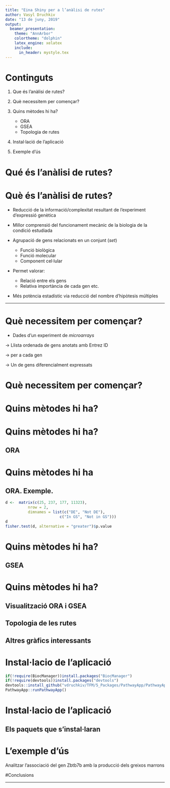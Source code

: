 ```yaml
---
title: "Eina Shiny per a l’anàlisi de rutes"
author: Vasyl Druchkiv
date: "13 de juny, 2019"
output:
  beamer_presentation: 
    theme: "AnnArbor"
    colortheme: "dolphin"
    latex_engine: xelatex
    include:
      in_header: mystyle.tex
---
```


# Continguts

1. Que és l'anàlisi de rutes?

2. Què necessitem per començar?

3. Quins mètodes hi ha?
    + ORA
    + GSEA
    + Topologia de rutes

4. Instal·lació de l'aplicació

5. Exemple d'ús


# Qué és l'anàlisi de rutes?
\begin{center}
\begin{alertenv}
Un Pathway és un conjunt de gens que actuen junts per dur a terme un procès biològic.
\end{alertenv}
\end{center}

# Què és l'anàlisi de rutes?

- Reducció de la informació/complexitat resultant de l'experiment d'expressió genètica

- Millor comprensió del funcionament mecànic de la biologia de la condició estudiada

- Agrupació de gens relacionats en un conjunt (*set*)
    + Funció biològica
    + Funció molecular
    + Component cel·lular

- Permet valorar:
    + Relació entre els gens
    + Relativa importància de cada gen etc.

- Més potència estadístic via reducció del nombre d'hipòtesis múltiples
  
---


# Què necessitem per començar?

- Dades d'un experiment de *microarrays*

\begin{figure}[H]
\centering
\includegraphics[width=0.35\textwidth]{figures/Pipeline_Microarray.jpg} 
\caption{El procès d'anàlisi de microarrays.}
\end{figure}

$\rightarrow$ Llista ordenada de gens anotats amb Entrez ID

$\rightarrow$ \textit{log Fold Change} per a cada gen

$\rightarrow$ Un \textit{subset} de gens diferencialment expressats

# Què necessitem per començar?
\footnotesize
\begin{itemize}
\item Una base de dades d'anotació de les rutes/conceptes
\begin{itemize}
\item \href{http://geneontology.org/docs/ontology-documentation/}{Gene Ontology (GO)}
\begin{itemize}
    \item Biological proces
    \item Molecular function
    \item Cellular component
\end{itemize}
\item \href{https://www.genome.jp/kegg/pathway.html}{KEGG}
\begin{itemize}
\item Metabolism
\item Genetic Information Processing
\item Environmental Information Processing
\item Cellular Processes
\item Organismal Systems
\item Human Deseases
\item Drug Development
\end{itemize}
\item \href{https://reactome.org/PathwayBrowser/}{Reactome}
\end{itemize}
\end{itemize}

# Quins mètodes hi ha?

\begin{figure}[H]
\centering
\includegraphics[width=0.8\textwidth]{figures/Pipeline_Pathway.png} 
\caption{Mètodes per a anàlisi de les rutes.}
\end{figure}

# Quins mètodes hi ha?
## ORA

\begin{figure}[H]
\centering
\includegraphics[width=0.4\textwidth]{figures/boyle} 
\end{figure}


\begin{enumerate}
\item Selecció dels gens diferencialment expressats.


\item Determinar si algunes rutes anoten la llista especificada de gens amb la freqüència més alta que la que s’esperaria per casualitat.


$$p = 1 - \displaystyle\sum_{i = 0}^{k-1}\frac{{M \choose i}{{N-M} \choose {n-i}}} {{N \choose n}}$$

\item Ajustament de valors de P per a \textit{Multiple hypothesis testing}

\end{enumerate}

# Quins mètodes hi ha
## ORA. Exemple.

```r
d <-  matrix(c(25, 237, 177, 11323), 
          nrow = 2, 
          dimnames = list(c("DE", "Not DE"),
                        c("In GS", "Not in GS")))
d
fisher.test(d, alternative = "greater")$p.value
```


# Quins mètodes hi ha?
## GSEA

\begin{figure}[H]
\centering
\includegraphics[width=0.4\textwidth]{figures/subramanian} 
\end{figure}

\begin{figure}[H]
\centering
\includegraphics[width=0.4\textwidth]{figures/GSEA_Method} 
\end{figure}

\begin{enumerate}
\item Càlcul de la puntuació d'enriquement (\textit{ES: Enrichment Score}). 
\item Estimació del nivell de significació per a la puntuació \textit{ES}. 
\item Càlcul del valor de P ajustat. 
\end{enumerate}

# Quins mètodes hi ha?
\footnotesize

## Visualització ORA i GSEA
\begin{itemize}
\item \href{https://yulab-smu.github.io/clusterProfiler-book/chapter12.html\#bar-plot}{Bar Plot}
\item Dot Plot
\item GSEA Plot
\end{itemize}

## Topologia de les rutes

\begin{itemize}
\item Gràfic de les rutes \href{https://yulab-smu.github.io/clusterProfiler-book/chapter12.html\#pathview-from-pathview-package}{KEGG}
\item Gràfic de les rutes Reactome. 
\end{itemize}

## Altres gràfics interessants

\begin{itemize}
\item GO Plots

$\rightarrow$ Relacions \textit{is a}, \textit{part of}, \textit{regulate}
\item \href{https://yulab-smu.github.io/clusterProfiler-book/chapter12.html\#enrichment-map}{Enrichment Map}

$\rightarrow$ Reduir/simplificar la informació obtinguda mitjançant els mètodes ORA o GSEA

\item \href{https://yulab-smu.github.io/clusterProfiler-book/chapter12.html\#gene-concept-network}{Gene-Concept Network}

$\rightarrow$ Els gens compartits entre les categories/rutes
\end{itemize}

# Instal·lacio de l'aplicació

\centering \underline{L'aplicació està empaquetada i guardada en \href{https://github.com/vdruchkiv/TFM}{GitHub}}

\vspace{5mm} 
\scriptsize
```r
if(!require(BiocManager))install.packages("BiocManager")
if(!require(devtools))install.packages("devtools")
devtools::install_github("vdruchkiv/TFM/5_Packages/PathwayApp/PathwayApp")
PathwayApp::runPathwayApp()
```

# Instal·lacio de l'aplicació
## Els paquets que s'instal·laran

\scriptsize
\begin{center}
\begin{tabular}{||c | c ||} 
\hline\hline 
\textbf{Paquet} & \textbf{Font} \\ [0.5ex] 
\hline\hline
clusterProfiler & Bioconductor \\
\hline
ReactomePA & Bioconductor \\
\hline
pathview & Bioconductor \\ 
\hline
pathviewPatched & GitHub vdruchkiv/TFM\\
\hline
dplyr & CRAN \\
\hline 
ggplot2 & CRAN \\
\hline
knitr & CRAN \\
\hline
kableExtra & CRAN \\
\hline
formattable & CRAN \\
\hline
shiny & CRAN \\
\hline 
shinydashboard & CRAN \\ 
\hline
shinyhelper & CRAN \\
\hline 
shinycssloaders & CRAN\\
\hline\hline
\end{tabular}
\end{center}

\vspace{5mm} 
\Large
\centering\textcolor{red}{L'usuari ha de baixar les bases d'anotacions d'interès!!!}

# L'exemple d'ús
\begin{itemize}
\item Dades de Li et al. (2017).
\item \href{https://www.ncbi.nlm.nih.gov/geo/query/acc.cgi?acc=GSE100924}{GSE100924}
\item Organism: Mus Musculus
\item Dades normalitzades i preanalitzades en \href{https://github.com/alexsanchezpla/StatisticalAnalysisOfMicroarrayData}{Github Sanchez Pla}
\item Comparació KO vs. WT a temperatures fredes
\end{itemize}
\textbf{OBJECTIU:} Analitzar l'associació del gen Zbtb7b amb la producció dels greixos marrons

#Conclusions

\begin{itemize}
\item PathwayApp és una eina amb una fundació teòrica forta
\item Ofereix els mètodes per reduir la complexitat d'un experiment d'expressió genètica
\item Visualitza dades de manera automàtica i fàcil d'entendre
\item Requereix els coneixements  mínims de R
\item És de codi obert. Pot ser modificada i instal·lada en un servidor
\end{itemize}

---

\begin{figure}
\centering
\includegraphics[width=0.7\textwidth]{figures/Endslide} 
\end{figure}

  \centering \Large
  \emph{Gràcies per la vostra atenció!}
